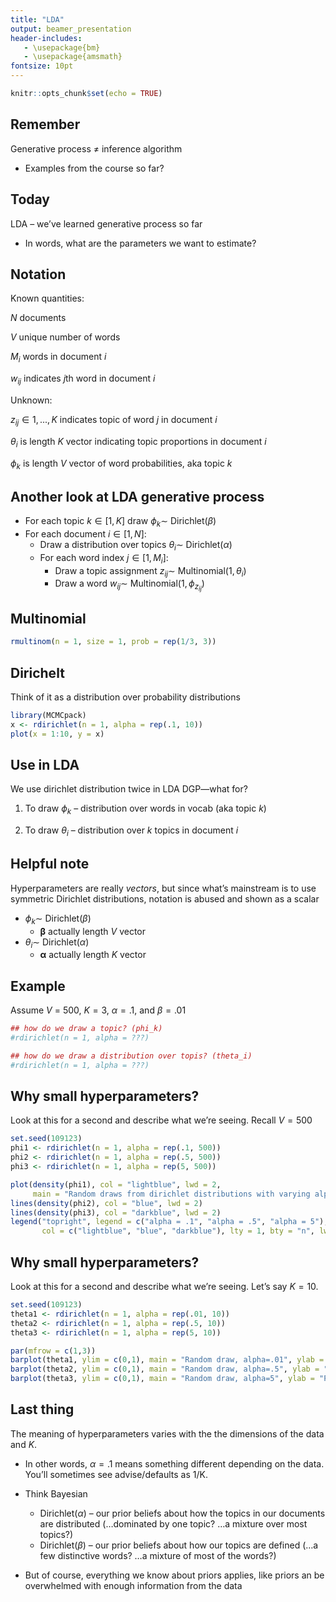 ```yaml
---
title: "LDA"
output: beamer_presentation
header-includes:
   - \usepackage{bm}
   - \usepackage{amsmath}
fontsize: 10pt
---
```


```r
knitr::opts_chunk$set(echo = TRUE)
```

## Remember

Generative process $\ne$ inference algorithm
    
- Examples from the course so far?


## Today

LDA -- we've learned generative process so far

- In words, what are the parameters we want to estimate?



## Notation

Known quantities:

$N$ documents

$V$ unique number of words

$M_i$ words in document $i$

$w_{ij}$ indicates $j$th word in document $i$

Unknown:

$z_{ij} \in {1,...,K}$ indicates topic of word $j$ in document $i$

$\theta_{i}$ is length $K$ vector indicating topic proportions in document $i$

$\phi_k$ is length $V$ vector of word probabilities, aka topic $k$



## Another look at LDA generative process

- For each topic $k \in [1,K]$ draw $\phi_k \sim$ Dirichlet$(\beta)$
- For each document $i \in [1,N]$:
    - Draw a distribution over topics $\theta_{i} \sim$ Dirichlet$(\alpha)$
    - For each word index $j \in [1, M_i]$:
        - Draw a topic assignment $z_{ij} \sim$ Multinomial$(1, \theta_{i})$
        - Draw a word $w_{ij} \sim$ Multinomial$(1, \phi_{z_{ij}})$
        
        
        



## Multinomial

```r
rmultinom(n = 1, size = 1, prob = rep(1/3, 3))
```



## Dirichelt

Think of it as a distribution over probability distributions

\footnotesize
```r
library(MCMCpack)
x <- rdirichlet(n = 1, alpha = rep(.1, 10))
plot(x = 1:10, y = x)
```



## Use in LDA

We use dirichlet distribution twice in LDA DGP---what for?

\pause

1. To draw $\phi_k$ -- distribution over words in vocab (aka topic $k$)

2. To draw $\theta_i$ -- distribution over $k$ topics in document $i$


## Helpful note 

Hyperparameters are really *vectors*, but since what's mainstream is to use symmetric Dirichlet distributions, notation is abused and shown as a scalar


- $\phi_k \sim$ Dirichlet$(\beta)$
    - $\bm{\beta}$ actually length $V$ vector


- $\theta_{i} \sim$ Dirichlet$(\alpha)$
    - $\bm{\alpha}$ actually length $K$ vector


## Example

Assume $V$ = 500, $K=3$, $\alpha = .1$, and $\beta = .01$

```r
## how do we draw a topic? (phi_k)
#rdirichlet(n = 1, alpha = ???)

## how do we draw a distribution over topis? (theta_i)
#rdirichlet(n = 1, alpha = ???)
```


## Why small hyperparameters?

Look at this for a second and describe what we're seeing.  Recall $V=500$

\footnotesize
```r
set.seed(109123)
phi1 <- rdirichlet(n = 1, alpha = rep(.1, 500))
phi2 <- rdirichlet(n = 1, alpha = rep(.5, 500))
phi3 <- rdirichlet(n = 1, alpha = rep(5, 500))
```

```r
plot(density(phi1), col = "lightblue", lwd = 2,
     main = "Random draws from dirichlet distributions with varying alpha")
lines(density(phi2), col = "blue", lwd = 2)
lines(density(phi3), col = "darkblue", lwd = 2)
legend("topright", legend = c("alpha = .1", "alpha = .5", "alpha = 5"),
       col = c("lightblue", "blue", "darkblue"), lty = 1, bty = "n", lwd = 2)
```

## Why small hyperparameters?

Look at this for a second and describe what we're seeing.  Let's say $K=10$.

\footnotesize
```r
set.seed(109123)
theta1 <- rdirichlet(n = 1, alpha = rep(.01, 10))
theta2 <- rdirichlet(n = 1, alpha = rep(.5, 10))
theta3 <- rdirichlet(n = 1, alpha = rep(5, 10))
```

```r
par(mfrow = c(1,3))
barplot(theta1, ylim = c(0,1), main = "Random draw, alpha=.01", ylab = "Prob")
barplot(theta2, ylim = c(0,1), main = "Random draw, alpha=.5", ylab = "Prob")
barplot(theta3, ylim = c(0,1), main = "Random draw, alpha=5", ylab = "Prob")
```



## Last thing

The meaning of hyperparameters varies with the the dimensions of the data and $K$.

- In other words, $\alpha = .1$ means something different depending on the data.  You'll sometimes see advise/defaults as 1/K.

- Think Bayesian
    - Dirichlet($\alpha$) -- our prior beliefs about how the topics in our documents are distributed (...dominated by one topic? ...a mixture over most topics?)
    - Dirichlet($\beta$) -- our prior beliefs about how our topics are defined (...a few distinctive words? ...a mixture of most of the words?)
    
- But of course, everything we know about priors applies, like priors an be overwhelmed with enough information from the data








